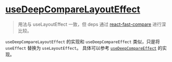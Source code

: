 # [useDeepCompareLayoutEffect](https://ahooks.js.org/zh-CN/hooks/use-deep-compare-layout-effect)

> 用法与 useLayoutEffect 一致，但 deps 通过 [react-fast-compare](https://www.npmjs.com/package/react-fast-compare) 进行深比较。

`useDeepCompareLayoutEffect` 的实现和 `useDeepCompareEffect` 类似，只是将 `useEffect` 替换为 `useLayoutEffect`。
具体可以参考 [`useDeepCompareEffect`](./use-deep-compare-effect) 的实现。
